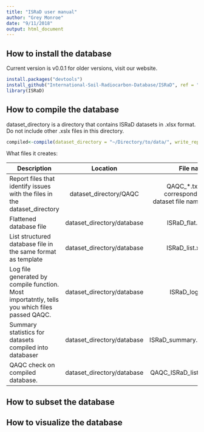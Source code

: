 ```yaml
---
title: "ISRaD user manual"
author: "Grey Monroe"
date: "9/11/2018"
output: html_document
---
```


## How to install the database
Current version is v0.0.1 
for older versions, visit our website.

```r
install.packages("devtools")
install_github("International-Soil-Radiocarbon-Database/ISRaD", ref = "v0.0.1")
library(ISRaD)
```

## How to compile the database
dataset_directory is a directory that contains ISRaD datasets in .xlsx format. Do not include other .xslx files in this directory.
```r
compiled<-compile(dataset_directory = "~/Directory/to/data/", write_report = T, write_out = T, return="flat")
```
What files it creates:

| Description | Location | File name |
| ----------------------------- |:-------:| ------------:|
| Report files that identify issues with the files in the dataset_directory | dataset_directory/QAQC  | QAQC_\*.txt (\* corresponds to dataset file names) |
| Flattened database file    | dataset_directory/database       |   ISRaD_flat.csv |
| List structured database file in the same format as template | dataset_directory/database  |    ISRaD_list.xlsx |
| Log file generated by compile function. Most importatntly, tells you which files passed QAQC. | dataset_directory/database  |   ISRaD_log.txt |
| Summary statistics for datasets compiled into databaser | dataset_directory/database  |   ISRaD_summary.csv |
| QAQC check on compiled database. | dataset_directory/database  |  QAQC_ISRaD_list.txt |



## How to subset the database

## How to visualize the database




